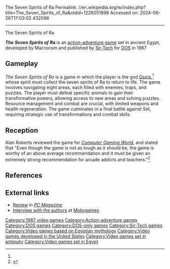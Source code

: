 The Seven Spirits of Ra
Permalink: //en.wikipedia.org/w/index.php?title=The_Seven_Spirits_of_Ra&oldid=1226051899
Accessed on: 2024-06-26T17:03:02.432096



------
The Seven Spirits of Ra
{{Short description|1987 video game}}
{{multiple issues|
{{ref improve|date=December 2020}}
{{missing info|This article contains almost nothing regarding what the subject actually is|date=December 2020}}
}}
{{Infobox video game
| collapsible = 
| state = 
| italic title = 
| title = The Seven Spirits of Ra
| image = The Seven Spirits of Ra cover.jpg
| alt = 
| caption = 
| developer = Macrocom
| publisher = [[Sir-Tech]]
| series = 
| engine = 
| platforms = [[DOS]]
| released = 1987
| genre = [[Action-adventure game|Action-adventure]]
| modes = 
}}

'''''The Seven Spirits of Ra''''' is an [[action-adventure game]] set in ancient Egypt, developed by Macrocom and published by [[Sir-Tech]] for [[DOS]] in 1987

==Gameplay==
''The Seven Spirits of Ra'' is a game in which the player is the god [[Osiris]],<ref name="CGW50"/> whose spirit must collect the seven spirits of Ra to return to life. The game involves navigating eight areas, each filled with enemies, traps, and puzzles. The player must defeat specific animals to gain their transformative powers, allowing access to new areas and solving puzzles. Resource management and combat are crucial, with limited weapons and health regeneration. The game culminates in a final battle against Set, requiring strategic use of transformations and combat skills.

==Reception==
Alan Roberts reviewed the game for ''[[Computer Gaming World]]'', and stated that "Even though the game is not as tough as it should be, the game is worthy of an above average recommendation and it must be given an extremely strong recommendation for arcade addicts and teachers."<ref name="CGW50">{{cite magazine |last=Roberts |first=Alan |title=The Seven Spirits of Ra |magazine=Computer Gaming World |date=August 1988 |volume=1 |issue=50 |pages=32–33}}</ref>

==References==
{{reflist}}

==External links==
*[https://archive.org/stream/PC-Mag-1988-08-01/PC-Mag-1988-08-01#page/n527/mode/2up Review] in ''[[PC Magazine]]''
*[https://www.mobygames.com/featured_article/feature,10/section,42/ Interview with the authors] at [[Mobygames]]

{{DEFAULTSORT:Seven Spirits of Ra}}
[[Category:1987 video games]]
[[Category:Action-adventure games]]
[[Category:DOS games]]
[[Category:DOS-only games]]
[[Category:Sir-Tech games]]
[[Category:Video games based on Egyptian mythology]]
[[Category:Video games developed in the United States]]
[[Category:Video games set in antiquity]]
[[Category:Video games set in Egypt]]